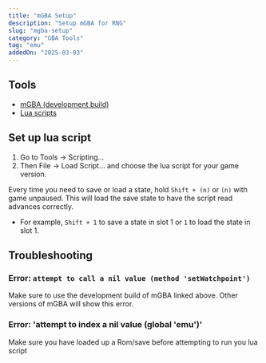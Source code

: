 ```yaml
---
title: "mGBA Setup"
description: "Setup mGBA for RNG"
slug: "mgba-setup"
category: "GBA Tools"
tag: "emu"
addedOn: "2025-03-03"
---
```


## Tools

- [mGBA (development build)](https://mgba.io/downloads.html#desktop-os-1)
- [Lua scripts](https://github.com/Real96/PokeLua/tree/main/Gen%203/mGBA)

## Set up lua script

1. Go to Tools -> Scripting...
2. Then File -> Load Script... and choose the lua script for your game version.

Every time you need to save or load a state, hold `Shift + (n)` or `(n)` with game unpaused.
This will load the save state to have the script read advances correctly.

- For example, `Shift + 1` to save a state in slot 1 or `1` to load the state in slot 1.

## Troubleshooting

### Error: `attempt to call a nil value (method 'setWatchpoint')`

Make sure to use the development build of mGBA linked above. Other versions of mGBA will show this error.

### Error: 'attempt to index a nil value (global 'emu')'

Make sure you have loaded up a Rom/save before attempting to run you lua script